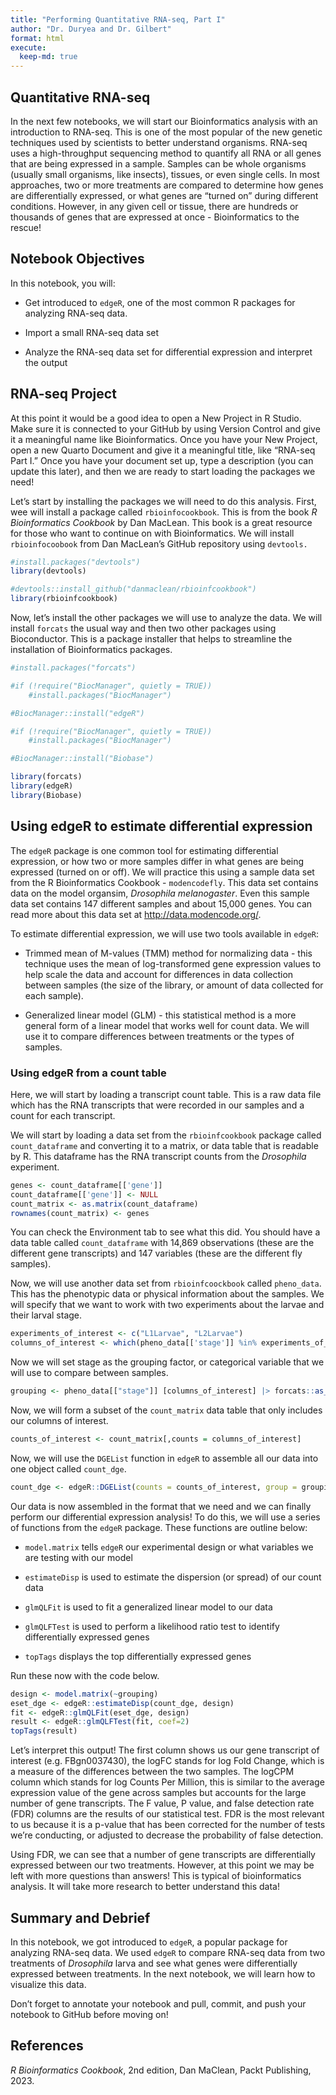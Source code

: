 ```yaml
---
title: "Performing Quantitative RNA-seq, Part I"
author: "Dr. Duryea and Dr. Gilbert"
format: html
execute:
  keep-md: true
---
```


## Quantitative RNA-seq

In the next few notebooks, we will start our Bioinformatics analysis with an introduction to RNA-seq. This is one of the most popular of the new genetic techniques used by scientists to better understand organisms. RNA-seq uses a high-throughput sequencing method to quantify all RNA or all genes that are being expressed in a sample. Samples can be whole organisms (usually small organisms, like insects), tissues, or even single cells. In most approaches, two or more treatments are compared to determine how genes are differentially expressed, or what genes are "turned on" during different conditions. However, in any given cell or tissue, there are hundreds or thousands of genes that are expressed at once - Bioinformatics to the rescue!

## Notebook Objectives

In this notebook, you will:

-   Get introduced to `edgeR`, one of the most common R packages for analyzing RNA-seq data.

-   Import a small RNA-seq data set

-   Analyze the RNA-seq data set for differential expression and interpret the output

## RNA-seq Project

At this point it would be a good idea to open a New Project in R Studio. Make sure it is connected to your GitHub by using Version Control and give it a meaningful name like Bioinformatics. Once you have your New Project, open a new Quarto Document and give it a meaningful title, like "RNA-seq Part I." Once you have your document set up, type a description (you can update this later), and then we are ready to start loading the packages we need!

Let's start by installing the packages we will need to do this analysis. First, wee will install a package called `rbioinfocookbook`. This is from the book *R Bioinformatics Cookbook* by Dan MacLean. This book is a great resource for those who want to continue on with Bioinformatics. We will install `rbioinfocoobook` from Dan MacLean's GitHub repository using `devtools.`

```r
#install.packages("devtools")
library(devtools)

#devtools::install_github("danmaclean/rbioinfcookbook")
library(rbioinfcookbook)

```

Now, let's install the other packages we will use to analyze the data. We will install `forcats` the usual way and then two other packages using Bioconductor. This is a package installer that helps to streamline the installation of Bioinformatics packages.

```r
#install.packages("forcats")

#if (!require("BiocManager", quietly = TRUE))
    #install.packages("BiocManager")

#BiocManager::install("edgeR")

#if (!require("BiocManager", quietly = TRUE))
    #install.packages("BiocManager")

#BiocManager::install("Biobase")

library(forcats)
library(edgeR)
library(Biobase)

```

## Using edgeR to estimate differential expression

The `edgeR` package is one common tool for estimating differential expression, or how two or more samples differ in what genes are being expressed (turned on or off). We will practice this using a sample data set from the R Bioinformatics Cookbook - `modencodefly`. This data set contains data on the model organsim, *Drosophila melanogaster*. Even this sample data set contains 147 different samples and about 15,000 genes. You can read more about this data set at <http://data.modencode.org/>.

To estimate differential expression, we will use two tools available in `edgeR`:

-   Trimmed mean of M-values (TMM) method for normalizing data - this technique uses the mean of log-transformed gene expression values to help scale the data and account for differences in data collection between samples (the size of the library, or amount of data collected for each sample).

-   Generalized linear model (GLM) - this statistical method is a more general form of a linear model that works well for count data. We will use it to compare differences between treatments or the types of samples.

### Using edgeR from a count table

Here, we will start by loading a transcript count table. This is a raw data file which has the RNA transcripts that were recorded in our samples and a count for each transcript.

We will start by loading a data set from the `rbioinfcookbook` package called `count_dataframe` and converting it to a matrix, or data table that is readable by R. This dataframe has the RNA transcript counts from the *Drosophila* experiment.

```r
genes <- count_dataframe[['gene']]
count_dataframe[['gene']] <- NULL
count_matrix <- as.matrix(count_dataframe)
rownames(count_matrix) <- genes
```

You can check the Environment tab to see what this did. You should have a data table called `count_dataframe` with 14,869 observations (these are the different gene transcripts) and 147 variables (these are the different fly samples).

Now, we will use another data set from `rbioinfcoockbook` called `pheno_data`. This has the phenotypic data or physical information about the samples. We will specify that we want to work with two experiments about the larvae and their larval stage.

```r
experiments_of_interest <- c("L1Larvae", "L2Larvae")
columns_of_interest <- which(pheno_data[['stage']] %in% experiments_of_interest)
```

Now we will set stage as the grouping factor, or categorical variable that we will use to compare between samples.

```r
grouping <- pheno_data[["stage"]] [columns_of_interest] |> forcats::as_factor()
```

Now, we will form a subset of the `count_matrix` data table that only includes our columns of interest.

```r
counts_of_interest <- count_matrix[,counts = columns_of_interest]
```

Now, we will use the `DGEList` function in `edgeR` to assemble all our data into one object called `count_dge`.

```r
count_dge <- edgeR::DGEList(counts = counts_of_interest, group = grouping)
```

Our data is now assembled in the format that we need and we can finally perform our differential expression analysis! To do this, we will use a series of functions from the `edgeR` package. These functions are outline below:

-   `model.matrix` tells `edgeR` our experimental design or what variables we are testing with our model

-   `estimateDisp` is used to estimate the dispersion (or spread) of our count data

-   `glmQLFit` is used to fit a generalized linear model to our data

-   `glmQLFTest` is used to perform a likelihood ratio test to identify differentially expressed genes

-   `topTags` displays the top differentially expressed genes

Run these now with the code below.

```r
design <- model.matrix(~grouping)
eset_dge <- edgeR::estimateDisp(count_dge, design)
fit <- edgeR::glmQLFit(eset_dge, design)
result <- edgeR::glmQLFTest(fit, coef=2)
topTags(result)
```

Let's interpret this output! The first column shows us our gene transcript of interest (e.g. FBgn0037430), the logFC stands for log Fold Change, which is a measure of the differences between the two samples. The logCPM column which stands for log Counts Per Million, this is similar to the average expression value of the gene across samples but accounts for the large number of gene transcripts. The F value, P value, and false detection rate (FDR) columns are the results of our statistical test. FDR is the most relevant to us because it is a p-value that has been corrected for the number of tests we're conducting, or adjusted to decrease the probability of false detection.

Using FDR, we can see that a number of gene transcripts are differentially expressed between our two treatments. However, at this point we may be left with more questions than answers! This is typical of bioinformatics analysis. It will take more research to better understand this data!

## Summary and Debrief

In this notebook, we got introduced to `edgeR`, a popular package for analyzing RNA-seq data. We used `edgeR` to compare RNA-seq data from two treatments of *Drosophila* larva and see what genes were differentially expressed between treatments. In the next notebook, we will learn how to visualize this data.

Don't forget to annotate your notebook and pull, commit, and push your notebook to GitHub before moving on!

## References

*R Bioinformatics Cookbook*, 2nd edition, Dan MaClean, Packt Publishing, 2023.
